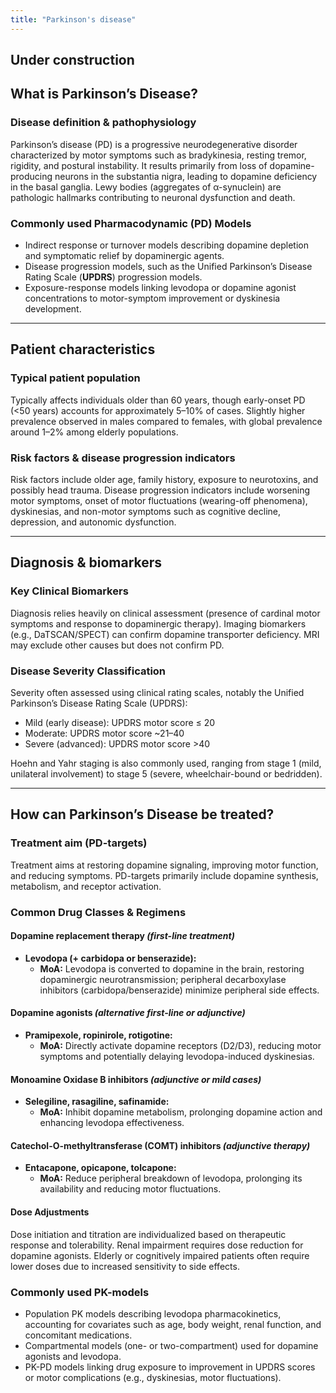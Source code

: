 ```yaml
---
title: "Parkinson's disease"
---
```


:::{.callout-caution}
# Under construction
:::

## What is Parkinson’s Disease?

### Disease definition & pathophysiology

Parkinson’s disease (PD) is a progressive neurodegenerative disorder characterized by motor symptoms such as bradykinesia, resting tremor, rigidity, and postural instability. It results primarily from loss of dopamine-producing neurons in the substantia nigra, leading to dopamine deficiency in the basal ganglia. Lewy bodies (aggregates of α-synuclein) are pathologic hallmarks contributing to neuronal dysfunction and death.

### Commonly used Pharmacodynamic (PD) Models

- Indirect response or turnover models describing dopamine depletion and symptomatic relief by dopaminergic agents.
- Disease progression models, such as the Unified Parkinson’s Disease Rating Scale (**UPDRS**) progression models.
- Exposure-response models linking levodopa or dopamine agonist concentrations to motor-symptom improvement or dyskinesia development.

---

## Patient characteristics

### Typical patient population

Typically affects individuals older than 60 years, though early-onset PD (<50 years) accounts for approximately 5–10% of cases. Slightly higher prevalence observed in males compared to females, with global prevalence around 1–2% among elderly populations.

### Risk factors & disease progression indicators

Risk factors include older age, family history, exposure to neurotoxins, and possibly head trauma. Disease progression indicators include worsening motor symptoms, onset of motor fluctuations (wearing-off phenomena), dyskinesias, and non-motor symptoms such as cognitive decline, depression, and autonomic dysfunction.

---

## Diagnosis & biomarkers

### Key Clinical Biomarkers

Diagnosis relies heavily on clinical assessment (presence of cardinal motor symptoms and response to dopaminergic therapy). Imaging biomarkers (e.g., DaTSCAN/SPECT) can confirm dopamine transporter deficiency. MRI may exclude other causes but does not confirm PD.

### Disease Severity Classification

Severity often assessed using clinical rating scales, notably the Unified Parkinson’s Disease Rating Scale (UPDRS):

- Mild (early disease): UPDRS motor score ≤ 20
- Moderate: UPDRS motor score ~21--40
- Severe (advanced): UPDRS motor score >40

Hoehn and Yahr staging is also commonly used, ranging from stage 1 (mild, unilateral involvement) to stage 5 (severe, wheelchair-bound or bedridden).

---

## How can Parkinson’s Disease be treated?

### Treatment aim (PD-targets)

Treatment aims at restoring dopamine signaling, improving motor function, and reducing symptoms. PD-targets primarily include dopamine synthesis, metabolism, and receptor activation.

### Common Drug Classes & Regimens

#### Dopamine replacement therapy *(first-line treatment)*

- **Levodopa (+ carbidopa or benserazide):** 
  - **MoA:** Levodopa is converted to dopamine in the brain, restoring dopaminergic neurotransmission; peripheral decarboxylase inhibitors (carbidopa/benserazide) minimize peripheral side effects.

#### Dopamine agonists *(alternative first-line or adjunctive)*

- **Pramipexole, ropinirole, rotigotine:** 
  - **MoA:** Directly activate dopamine receptors (D2/D3), reducing motor symptoms and potentially delaying levodopa-induced dyskinesias.

#### Monoamine Oxidase B inhibitors *(adjunctive or mild cases)*

- **Selegiline, rasagiline, safinamide:**
  - **MoA:** Inhibit dopamine metabolism, prolonging dopamine action and enhancing levodopa effectiveness.

#### Catechol-O-methyltransferase (COMT) inhibitors *(adjunctive therapy)*

- **Entacapone, opicapone, tolcapone:** 
  - **MoA:** Reduce peripheral breakdown of levodopa, prolonging its availability and reducing motor fluctuations.

#### Dose Adjustments

Dose initiation and titration are individualized based on therapeutic response and tolerability. Renal impairment requires dose reduction for dopamine agonists. Elderly or cognitively impaired patients often require lower doses due to increased sensitivity to side effects.

### Commonly used PK-models

- Population PK models describing levodopa pharmacokinetics, accounting for covariates such as age, body weight, renal function, and concomitant medications.
- Compartmental models (one- or two-compartment) used for dopamine agonists and levodopa.
- PK-PD models linking drug exposure to improvement in UPDRS scores or motor complications (e.g., dyskinesias, motor fluctuations).
